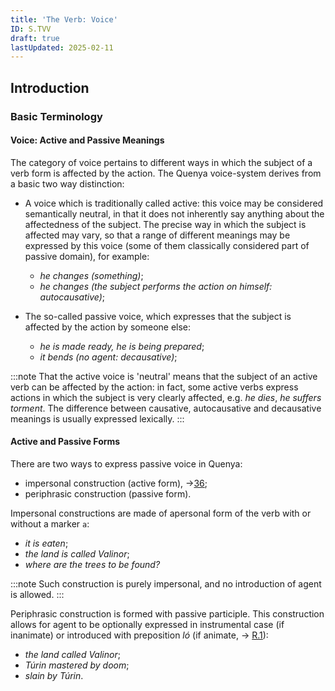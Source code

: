 ```yaml
---
title: 'The Verb: Voice'
ID: S.TVV
draft: true
lastUpdated: 2025-02-11
---
```


## Introduction

### Basic Terminology

#### Voice: Active and Passive Meanings

The category of voice pertains to different ways in which the subject of a verb form is affected by the action. The Quenya voice-system derives from a basic two way distinction:

+ A voice which is traditionally called active: this voice may be considered semantically neutral, in that it does not inherently say anything about the affectedness of the subject. The precise way in which the subject is affected may vary, so that a range of different meanings may be expressed by this voice (some of them classically considered part of passive domain), for example:

	+ <Tengwar tengwar="" latin="virta"/> *he changes (something)*;
	+ <Tengwar tengwar="" latin="virya"/> *he changes (the subject performs the action on himself: autocausative)*;

+ The so-called passive voice, which expresses that the subject is affected by the action by someone else:

	+ <Tengwar tengwar="⸱" latin="a-ferya"/> *he is made ready, he is being prepared*;
	+ <Tengwar tengwar="⸱" latin="a-cúna"/> *it bends (no agent: decausative)*;

:::note
That the active voice is 'neutral' means that the subject of an active verb can be affected by the action: in fact, some active verbs express actions in which the subject is very clearly affected, e.g. <Tengwar tengwar="" latin="qualë"/> *he dies*, <Tengwar tengwar="" latin="gwalë"/> *he suffers torment*. The difference between causative, autocausative and decausative meanings is usually expressed lexically.
:::

#### Active and Passive Forms

There are two ways to express passive voice in Quenya:

+ impersonal construction (active form), &rarr;[36](#vic.md);
+ periphrasic construction (passive form).

Impersonal constructions are made of apersonal form of the verb with or without a marker `a`:

+ <Tengwar tengwar="⸱" latin="(a)-matë·s"/> *it is eaten*;
+ <Tengwar tengwar="⸱ ⸱ " latin="a-esta i·nóre Valinor"/> *the land is called Valinor*;
+ <Tengwar tengwar=" ⸱  " latin="masse a-cimë aldar?"/> *where are the trees to be found?*

:::note
Such construction is purely impersonal, and no introduction of agent is allowed.
:::

Periphrasic construction is formed with passive participle. This construction allows for agent to be optionally expressed in instrumental case (if inanimate) or introduced with preposition *ló* (if animate, &rarr; [R.1](../../reference/tvv_lo)):

+ <Tengwar tengwar="   " latin="i·nóre estaina Valinor"/> *the land called Valinor*;
+ <Tengwar tengwar="  " latin="Túrin turúna ambartanen"/> *Túrin mastered by doom*;
+ <Tengwar tengwar="  " latin="nahtana ló Túrin"/> *slain by Túrin*.